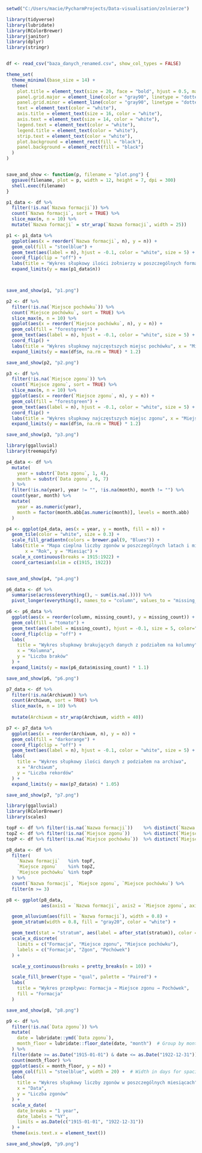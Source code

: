 ```r
setwd("C:/Users/macie/PycharmProjects/Data-visualisation/zolnierze")

library(tidyverse)
library(lubridate)
library(RColorBrewer)
library(janitor)
library(dplyr)
library(stringr)


df <- read_csv("baza_danych_renamed.csv", show_col_types = FALSE)

theme_set(
  theme_minimal(base_size = 14) + 
  theme(
    plot.title = element_text(size = 20, face = "bold", hjust = 0.5, margin = margin(b = 20)),
    panel.grid.major = element_line(color = "gray90", linetype = "dotted", linewidth = 0.2),
    panel.grid.minor = element_line(color = "gray90", linetype = "dotted", linewidth = 0.2),
    text = element_text(color = "white"),
    axis.title = element_text(size = 16, color = "white"),
    axis.text = element_text(size = 14, color = "white"),
    legend.text = element_text(color = "white"),
    legend.title = element_text(color = "white"),
    strip.text = element_text(color = "white"),
    plot.background = element_rect(fill = "black"),
    panel.background = element_rect(fill = "black")
  )
)


save_and_show <- function(p, filename = "plot.png") {
  ggsave(filename, plot = p, width = 12, height = 7, dpi = 300)
  shell.exec(filename)
}
```

```r

p1_data <- df %>%
  filter(!is.na(`Nazwa formacji`)) %>%
  count(`Nazwa formacji`, sort = TRUE) %>%
  slice_max(n, n = 10) %>%
  mutate(`Nazwa formacji` = str_wrap(`Nazwa formacji`, width = 25))

p1 <- p1_data %>%
  ggplot(aes(x = reorder(`Nazwa formacji`, n), y = n)) +
  geom_col(fill = "steelblue") +
  geom_text(aes(label = n), hjust = -0.1, color = "white", size = 5) +
  coord_flip(clip = "off") +
  labs(title = "Wykres słupkowy ilości żołnierzy w poszczególnych formacjach", x = "Formacja", y = "Liczba żołnierzy") +
  expand_limits(y = max(p1_data$n))



save_and_show(p1, "p1.png")
```


```r
p2 <- df %>%
  filter(!is.na(`Miejsce pochówku`)) %>%
  count(`Miejsce pochówku`, sort = TRUE) %>%
  slice_max(n, n = 10) %>%
  ggplot(aes(x = reorder(`Miejsce pochówku`, n), y = n)) +
  geom_col(fill = "forestgreen") +
  geom_text(aes(label = n), hjust = -0.1, color = "white", size = 5) +
  coord_flip() +
  labs(title = "Wykres słupkowy najczęstszych miejsc pochówku", x = "Miejsce", y = "Liczba żołnierzy") +
  expand_limits(y = max(df$n, na.rm = TRUE) * 1.2)

save_and_show(p2, "p2.png")
```


```r
p3 <- df %>%
  filter(!is.na(`Miejsce zgonu`)) %>%
  count(`Miejsce zgonu`, sort = TRUE) %>%
  slice_max(n, n = 10) %>%
  ggplot(aes(x = reorder(`Miejsce zgonu`, n), y = n)) +
  geom_col(fill = "forestgreen") +
  geom_text(aes(label = n), hjust = -0.1, color = "white", size = 5) +
  coord_flip() +
  labs(title = "Wykres słupkowy najczęstszych miejsc zgonu", x = "Miejsce", y = "Liczba przypadków") +
  expand_limits(y = max(df$n, na.rm = TRUE) * 1.2)

save_and_show(p3, "p3.png")
```


```r
library(ggalluvial)
library(treemapify)

p4_data <- df %>%
  mutate(
    year = substr(`Data zgonu`, 1, 4),
    month = substr(`Data zgonu`, 6, 7)
  ) %>%
  filter(!is.na(year), year != "", !is.na(month), month != "") %>%
  count(year, month) %>%
  mutate(
    year = as.numeric(year),
    month = factor(month.abb[as.numeric(month)], levels = month.abb)
  )

p4 <- ggplot(p4_data, aes(x = year, y = month, fill = n)) +
  geom_tile(color = "white", size = 0.3) +
  scale_fill_gradientn(colors = brewer.pal(9, "Blues")) +
  labs(title = "Mapa cieplna liczby zgonów w poszczególnych latach i miesiącach",
       x = "Rok", y = "Miesiąc") +
  scale_x_continuous(breaks = 1915:1922) +
  coord_cartesian(xlim = c(1915, 1922))


save_and_show(p4, "p4.png")
```


```r
p6_data <- df %>%
  summarise(across(everything(), ~ sum(is.na(.)))) %>%
  pivot_longer(everything(), names_to = "column", values_to = "missing_count")

p6 <- p6_data %>%
  ggplot(aes(x = reorder(column, missing_count), y = missing_count)) +
  geom_col(fill = "tomato") +
  geom_text(aes(label = missing_count), hjust = -0.1, size = 5, color="white") +
  coord_flip(clip = "off") +
  labs(
    title = "Wykres słupkowy brakujących danych z podziałem na kolumny",
    x = "Kolumna",
    y = "Liczba braków"
  ) +
  expand_limits(y = max(p6_data$missing_count) * 1.1)

save_and_show(p6, "p6.png")

```


```r
p7_data <- df %>%
  filter(!is.na(Archiwum)) %>%
  count(Archiwum, sort = TRUE) %>%
  slice_max(n, n = 10) %>%
  
  mutate(Archiwum = str_wrap(Archiwum, width = 40))

p7 <- p7_data %>%
  ggplot(aes(x = reorder(Archiwum, n), y = n)) +
  geom_col(fill = "darkorange") +
  coord_flip(clip = "off") +
  geom_text(aes(label = n), hjust = -0.1, color = "white", size = 5) +
  labs(
    title = "Wykres słupkowy ilości danych z podziałem na archiwa",
    x = "Archiwum",
    y = "Liczba rekordów"
  ) +
  expand_limits(y = max(p7_data$n) * 1.05)

save_and_show(p7, "p7.png")


```


```r
library(ggalluvial)
library(RColorBrewer)
library(scales)

topF <- df %>% filter(!is.na(`Nazwa formacji`))    %>% distinct(`Nazwa formacji`)   %>% pull()
topZ <- df %>% filter(!is.na(`Miejsce zgonu`))     %>% distinct(`Miejsce zgonu`)     %>% pull()
topP <- df %>% filter(!is.na(`Miejsce pochówku`))  %>% distinct(`Miejsce pochówku`)  %>% pull()

p8_data <- df %>%
  filter(
    `Nazwa formacji`   %in% topF,
    `Miejsce zgonu`    %in% topZ,
    `Miejsce pochówku` %in% topP
  ) %>%
  count(`Nazwa formacji`, `Miejsce zgonu`, `Miejsce pochówku`) %>%
  filter(n >= 3)

p8 <- ggplot(p8_data,
             aes(axis1 = `Nazwa formacji`, axis2 = `Miejsce zgonu`, axis3 = `Miejsce pochówku`, y = n)) +

  geom_alluvium(aes(fill = `Nazwa formacji`), width = 0.8) +
  geom_stratum(width = 0.8, fill = "gray20", color = "white") +

  geom_text(stat = "stratum", aes(label = after_stat(stratum)), color = "white", size = 3) +
  scale_x_discrete(
    limits = c("Formacja", "Miejsce zgonu", "Miejsce pochówku"),
    labels = c("Formacja", "Zgon", "Pochówek")
  ) +

  scale_y_continuous(breaks = pretty_breaks(n = 10)) +

  scale_fill_brewer(type = "qual", palette = "Paired") +
  labs(
    title = "Wykres przepływu: Formacja → Miejsce zgonu → Pochówek",
    fill = "Formacja"
  )

save_and_show(p8, "p8.png")


```


```r
p9 <- df %>%
  filter(!is.na(`Data zgonu`)) %>%
  mutate(
    date = lubridate::ymd(`Data zgonu`),
    month_floor = lubridate::floor_date(date, "month")  # Group by month
  ) %>%
  filter(date >= as.Date("1915-01-01") & date <= as.Date("1922-12-31")) %>%
  count(month_floor) %>%
  ggplot(aes(x = month_floor, y = n)) +
  geom_col(fill = "steelblue", width = 20) +  # Width in days for spacing
  labs(
    title = "Wykres słupkowy liczby zgonów w poszczególnych miesiącach",
    x = "Data",
    y = "Liczba zgonów"
  ) +
  scale_x_date(
    date_breaks = "1 year",
    date_labels = "%Y",
    limits = as.Date(c("1915-01-01", "1922-12-31"))
  ) +
  theme(axis.text.x = element_text())

save_and_show(p9, "p9.png")
```
